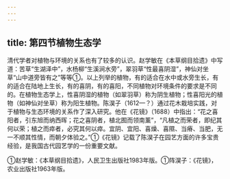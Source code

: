 ```yaml
---
---
---
```

title: 第四节植物生态学
---



清代学者对植物与环境的关系也有了较多的认识。赵学敏在《本草纲目拾遗》中写道：苦草“生湖泽中”，水杨柳“生溪涧水旁”，翠羽草“性最喜阴湿”，神仙对坐草“山中道旁皆有之”等等①。以上列举的植物，有的适合在水中或水旁生长，有的适合在陆地上生长，有的喜阴，有的喜阳，不同植物对环境条件的要求是不同的。在植物生态学上，性喜阴湿的植物（如翠羽草）称为阴生植物；性喜阳光的植物（如神仙对坐草）称为阳生植物。陈淏子（1612—？）通过花木栽培实践，对于植物与生态环境的关系作了深入研究。他在《花镜》（1688）中指出：“花之喜阳者，引东旭而纳西晖；花之喜阴者，植北囿而领南薰”，“凡植之而荣者，即纪其何以荣；植之而瘁者，必究其何以瘁。宜阴、宜阳、喜燥、喜隰、当瘠、当肥，无一不顺其性情，而朝夕体验之。”①《花镜》记载了陈淏子在园艺方面的许多宝贵经验，是我国古代园艺学的一份重要文献。

①赵学敏：《本草纲目拾遗》，人民卫生出版社1983年版。①阵淏子：《花镜》，农业出版社1963年版。